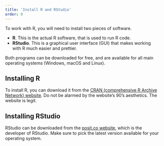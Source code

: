 ```yaml
---
title: 'Install R and RStudio'
order: 0
---
```


To work with R, you will need to install two pieces of software.

* **R**. This is the actual R software, that is used to run R code. 
* **RStudio**. This is a graphical user interface (GUI) that makes working with R much easier and prettier.

Both programs can be downloaded for free, and are available for all main operating systems (Windows, macOS and Linux).

## Installing R

To install R, you can download it from the [CRAN (comprehensive R Archive Network) website](https://cran.r-project.org/). Do not be alarmed by the website's 90's aesthetics. The website is legit. 

## Installing RStudio

RStudio can be downloaded from the [posit.co website](https://posit.co/download/rstudio-desktop), which is the developer of RStudio. Make sure to pick the latest version available for your operating system.

